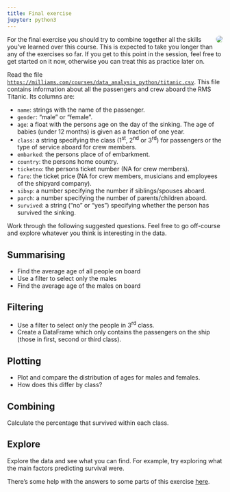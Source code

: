 ```yaml
---
title: Final exercise
jupyter: python3
---
```




<img style="float:right; border-radius: 10px;" src="../assets/titanic.jpg"/>For the final exercise you should try to combine together all the skills you've learned over this course. This is expected to take you longer than any of the exercises so far. If you get to this point in the session, feel free to get started on it now, otherwise you can treat this as practice later on.

Read the file [`https://milliams.com/courses/data_analysis_python/titanic.csv`](https://milliams.com/courses/data_analysis_python/titanic.csv). This file contains information about all the passengers and crew aboard the RMS Titanic. Its columns are:

- `name`: strings with the name of the passenger.
- `gender`: "male" or "female".
- `age`: a float with the persons age on the day of the sinking. The age of babies (under 12 months) is given as a fraction of one year.
- `class`: a string specifying the class (1<sup>st</sup>, 2<sup>nd</sup> or 3<sup>rd</sup>) for passengers or the type of service aboard for crew members.
- `embarked`: the persons place of of embarkment.
- `country`: the persons home country.
- `ticketno`: the persons ticket number (NA for crew members).
- `fare`: the ticket price (NA for crew members, musicians and employees of the shipyard company).
- `sibsp`: a number specifying the number if siblings/spouses aboard.
- `parch`: a number specifying the number of parents/children aboard.
- `survived`: a string ("no" or "yes") specifying whether the person has survived the sinking.

Work through the following suggested questions. Feel free to go off-course and explore whatever you think is interesting in the data.

## Summarising

- Find the average age of all people on board
- Use a filter to select only the males
- Find the average age of the males on board

## Filtering

- Use a filter to select only the people in 3<sup>rd</sup> class.
- Create a DataFrame which only contains the passengers on the ship (those in first, second or third class).

## Plotting

- Plot and compare the distribution of ages for males and females.
- How does this differ by class?

## Combining

Calculate the percentage that survived within each class.

## Explore

Explore the data and see what you can find. For example, try exploring what the main factors predicting survival were.

There's some help with the answers to some parts of this exercise [here](../answers/answer_final_exercise.qmd).

